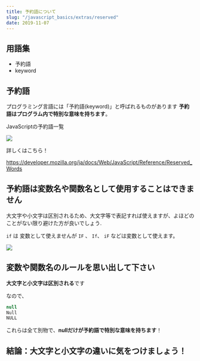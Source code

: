 ```yaml
---
title: 予約語について
slug: "/javascript_basics/extras/reserved"
date: 2019-11-07
---
```


## 用語集

- 予約語
- keyword

## 予約語

プログラミング言語には「予約語(keyword)」と呼ばれるものがあります
**予約語はプログラム内で特別な意味を持ちます**。

JavaScriptの予約語一覧

![](./reserved_01.png)

詳しくはこちら！

https://developer.mozilla.org/ja/docs/Web/JavaScript/Reference/Reserved_Words

## 予約語は変数名や関数名として使用することはできません

大文字や小文字は区別されるため、大文字等で表記すれば使えますが、よほどのことがない限り避けた方が良いでしょう.

`if` は 変数として使えませんが `IF` 、 `If`、 `iF` などは変数として使えます。

![](./reserved_02.png)

## 変数や関数名のルールを思い出して下さい

**大文字と小文字は区別される**です

なので、

```js
null
Null
NULL
```

これらは全て別物で、**nullだけが予約語で特別な意味を持ちます**！

## 結論：大文字と小文字の違いに気をつけましょう！
